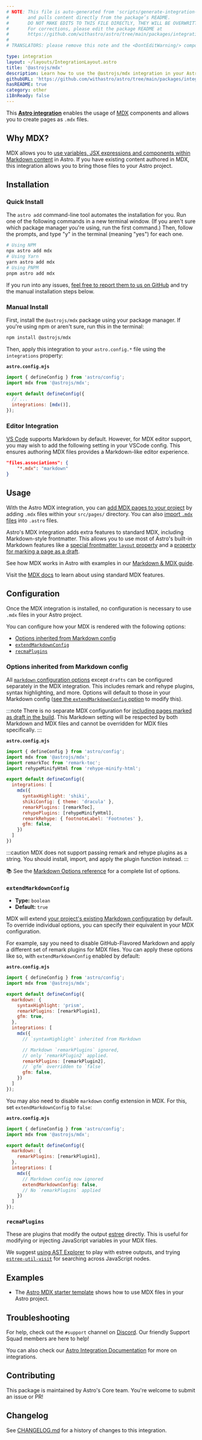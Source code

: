 ```yaml
---
# NOTE: This file is auto-generated from 'scripts/generate-integration-pages.ts'
#       and pulls content directly from the package’s README.
#       DO NOT MAKE EDITS TO THIS FILE DIRECTLY, THEY WILL BE OVERWRITTEN!
#       For corrections, please edit the package README at
#       https://github.com/withastro/astro/tree/main/packages/integrations/mdx/
#
# TRANSLATORS: please remove this note and the <DontEditWarning/> component.

type: integration
layout: ~/layouts/IntegrationLayout.astro
title: '@astrojs/mdx'
description: Learn how to use the @astrojs/mdx integration in your Astro project.
githubURL: 'https://github.com/withastro/astro/tree/main/packages/integrations/mdx/'
hasREADME: true
category: other
i18nReady: false
---
```



<DontEditWarning/>

This **[Astro integration][astro-integration]** enables the usage of [MDX](https://mdxjs.com/) components and allows you to create pages as `.mdx` files.

## Why MDX?

MDX allows you to [use variables, JSX expressions and components within Markdown content](/en/guides/markdown-content/#mdx-only-features) in Astro. If you have existing content authored in MDX, this integration allows you to bring those files to your Astro project.

## Installation

### Quick Install

The `astro add` command-line tool automates the installation for you. Run one of the following commands in a new terminal window. (If you aren't sure which package manager you're using, run the first command.) Then, follow the prompts, and type "y" in the terminal (meaning "yes") for each one.

```sh
# Using NPM
npx astro add mdx
# Using Yarn
yarn astro add mdx
# Using PNPM
pnpm astro add mdx
```

If you run into any issues, [feel free to report them to us on GitHub](https://github.com/withastro/astro/issues) and try the manual installation steps below.

### Manual Install

First, install the `@astrojs/mdx` package using your package manager. If you're using npm or aren't sure, run this in the terminal:

```sh
npm install @astrojs/mdx
```

Then, apply this integration to your `astro.config.*` file using the `integrations` property:

**`astro.config.mjs`**

```js ins={2} "mdx()"
import { defineConfig } from 'astro/config';
import mdx from '@astrojs/mdx';

export default defineConfig({
  // ...
  integrations: [mdx()],
});
```

### Editor Integration

[VS Code](https://code.visualstudio.com/) supports Markdown by default. However, for MDX editor support, you may wish to add the following setting in your VSCode config. This ensures authoring MDX files provides a Markdown-like editor experience.

```json title=".vscode/settings.json"
"files.associations": {
    "*.mdx": "markdown"
}
```

## Usage

With the Astro MDX integration, you can [add MDX pages to your project](/en/guides/markdown-content/#markdown-and-mdx-pages) by adding `.mdx` files within your `src/pages/` directory. You can also [import `.mdx` files](/en/guides/markdown-content/#importing-markdown) into `.astro` files.

Astro's MDX integration adds extra features to standard MDX, including Markdown-style frontmatter. This allows you to use most of Astro's built-in Markdown features like a [special frontmatter `layout` property](/en/guides/markdown-content/#frontmatter-layout) and a [property for marking a page as a draft](/en/guides/markdown-content/#draft-pages).

See how MDX works in Astro with examples in our [Markdown & MDX guide](/en/guides/markdown-content/).

Visit the [MDX docs](https://mdxjs.com/docs/what-is-mdx/) to learn about using standard MDX features.

## Configuration

Once the MDX integration is installed, no configuration is necessary to use `.mdx` files in your Astro project.

You can configure how your MDX is rendered with the following options:

*   [Options inherited from Markdown config](#options-inherited-from-markdown-config)
*   [`extendMarkdownConfig`](#extendmarkdownconfig)
*   [`recmaPlugins`](#recmaplugins)

### Options inherited from Markdown config

All [`markdown` configuration options](/en/reference/configuration-reference/#markdown-options) except `drafts` can be configured separately in the MDX integration. This includes remark and rehype plugins, syntax highlighting, and more. Options will default to those in your Markdown config ([see the `extendMarkdownConfig` option](#extendmarkdownconfig) to modify this).

:::note
There is no separate MDX configuration for [including pages marked as draft in the build](/en/reference/configuration-reference/#markdowndrafts). This Markdown setting will be respected by both Markdown and MDX files and cannot be overridden for MDX files specifically.
:::

**`astro.config.mjs`**

```js
import { defineConfig } from 'astro/config';
import mdx from '@astrojs/mdx';
import remarkToc from 'remark-toc';
import rehypeMinifyHtml from 'rehype-minify-html';

export default defineConfig({
  integrations: [
    mdx({
      syntaxHighlight: 'shiki',
      shikiConfig: { theme: 'dracula' },
      remarkPlugins: [remarkToc],
      rehypePlugins: [rehypeMinifyHtml],
      remarkRehype: { footnoteLabel: 'Footnotes' },
      gfm: false,
    })
  ]
})
```

:::caution
MDX does not support passing remark and rehype plugins as a string. You should install, import, and apply the plugin function instead.
:::

📚 See the [Markdown Options reference](/en/reference/configuration-reference/#markdown-options) for a complete list of options.

### `extendMarkdownConfig`

*   **Type:** `boolean`
*   **Default:** `true`

MDX will extend [your project's existing Markdown configuration](/en/reference/configuration-reference/#markdown-options) by default. To override individual options, you can specify their equivalent in your MDX configuration.

For example, say you need to disable GitHub-Flavored Markdown and apply a different set of remark plugins for MDX files. You can apply these options like so, with `extendMarkdownConfig` enabled by default:

**`astro.config.mjs`**

```js
import { defineConfig } from 'astro/config';
import mdx from '@astrojs/mdx';

export default defineConfig({
  markdown: {
    syntaxHighlight: 'prism',
    remarkPlugins: [remarkPlugin1],
    gfm: true,
  },
  integrations: [
    mdx({
      // `syntaxHighlight` inherited from Markdown

      // Markdown `remarkPlugins` ignored,
      // only `remarkPlugin2` applied.
      remarkPlugins: [remarkPlugin2],
      // `gfm` overridden to `false`
      gfm: false,
    })
  ]
});
```

You may also need to disable `markdown` config extension in MDX. For this, set `extendMarkdownConfig` to `false`:

**`astro.config.mjs`**

```js
import { defineConfig } from 'astro/config';
import mdx from '@astrojs/mdx';

export default defineConfig({
  markdown: {
    remarkPlugins: [remarkPlugin1],
  },
  integrations: [
    mdx({
      // Markdown config now ignored
      extendMarkdownConfig: false,
      // No `remarkPlugins` applied
    })
  ]
});
```

### `recmaPlugins`

These are plugins that modify the output [estree](https://github.com/estree/estree) directly. This is useful for modifying or injecting JavaScript variables in your MDX files.

We suggest [using AST Explorer](https://astexplorer.net/) to play with estree outputs, and trying [`estree-util-visit`](https://unifiedjs.com/explore/package/estree-util-visit/) for searching across JavaScript nodes.

## Examples

*   The [Astro MDX starter template](https://github.com/withastro/astro/tree/latest/examples/with-mdx) shows how to use MDX files in your Astro project.

## Troubleshooting

For help, check out the `#support` channel on [Discord](https://astro.build/chat). Our friendly Support Squad members are here to help!

You can also check our [Astro Integration Documentation][astro-integration] for more on integrations.

## Contributing

This package is maintained by Astro's Core team. You're welcome to submit an issue or PR!

## Changelog

See [CHANGELOG.md](https://github.com/withastro/astro/tree/main/packages/integrations/mdx/CHANGELOG.md) for a history of changes to this integration.

[astro-integration]: /en/guides/integrations-guide/

[astro-ui-frameworks]: /en/core-concepts/framework-components/#using-framework-components
